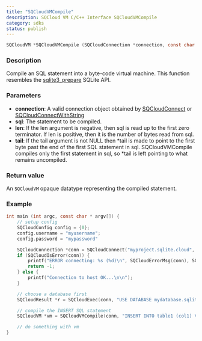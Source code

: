 ```yaml
---
title: "SQCloudVMCompile"
description: SQCloud VM C/C++ Interface SQCloudVMCompile
category: sdks
status: publish
---
```


```c
SQCloudVM *SQCloudVMCompile (SQCloudConnection *connection, const char *sql, int32_t len, const char **tail);
```

### Description
Compile an SQL statement into a byte-code virtual machine.
This function resembles the [sqlite3_prepare](https://www.sqlite.org/c3ref/prepare.html) SQLite API. 

### Parameters
* **connection**: A valid connection object obtained by [SQCloudConnect](/docs/sdk/c/sqcloudconnect) or [SQCloudConnectWithString](/docs/sdk/c/sqcloudconnectwithstring)
* **sql**: The statement to be compiled. 
* **len**: If the len argument is negative, then sql is read up to the first zero terminator. If len is positive, then it is the number of bytes read from sql.
* **tail**: If the tail argument is not NULL then *tail is made to point to the first byte past the end of the first SQL statement in sql. SQCloudVMCompile compiles only the first statement in sql, so *tail is left pointing to what remains uncompiled.


### Return value
An `SQCloudVM` opaque datatype representing the compiled statement.

### Example
```c
int main (int argc, const char * argv[]) {
    // setup config
    SQCloudConfig config = {0};
    config.username = "myusername";
    config.password = "mypassword"

    SQCloudConnection *conn = SQCloudConnect("myproject.sqlite.cloud", SQCLOUD_DEFAULT_PORT, &config);
    if (SQCloudIsError(conn)) {
        printf("ERROR connecting: %s (%d)\n", SQCloudErrorMsg(conn), SQCloudErrorCode(conn));
        return -1;
    } else {
        printf("Connection to host OK...\n\n");
    }

    // choose a database first
    SQCloudResult *r = SQCloudExec(conn, "USE DATABASE mydatabase.sqlite;");

    // compile the INSERT SQL statement
    SQCloudVM *vm = SQCloudVMCompile(conn, "INSERT INTO table1 (col1) VALUES (?1);", -1, NULL);

    // do something with vm
}
```